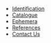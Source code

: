 - [Identification](/identification)
- [Catalogue](/catalogue)
- [Ephemera](/ephemera)
- [References](/references)
- [Contact Us](/contact-us)
